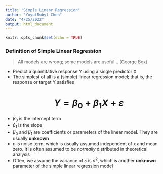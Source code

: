 ```yaml
---
title: "Simple Linear Regression"
author: "Yuyu(Ruby) Chen"
date: "4/25/2022"
output: html_document
---
```


```r
knitr::opts_chunk$set(echo = TRUE)
```

### Definition of Simple Linear Regression

> All models are wrong; some models are useful... (George Box)

* Predict a quantitative response Y using a single predictor X
* The simplest of all is a (simple) linear regression model; that is, the response or target Y satisfies <h1 align="center">$Y = {\beta_0} + {\beta_1}X + {\varepsilon}$</h1>
* $\beta_0$ is the intercept term
* $\beta_1$ is the slope
* $\beta_0$ and $\beta_1$ are coefficients or parameters of the linear model. They are usually **unknown**
* $\varepsilon$ is noise term, which is usually assumed independent of x and mean zero. It is often assumed to be *normally* distributed in theoretical analysis
* Often, we assume the variance of $\varepsilon$ is $\sigma^2$, which is another **unknown** parameter of the simple linear regression model





